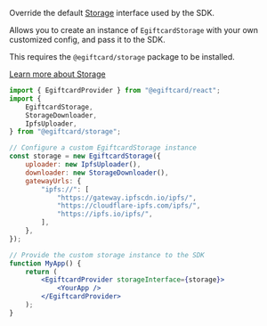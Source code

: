 
Override the default [Storage](/storage) interface used by the SDK.

Allows you to create an instance of `EgiftcardStorage` with your own customized config, and pass it to the SDK.

<Callout variant='info'>

This requires the `@egiftcard/storage` package to be installed.

[Learn more about Storage](/storage)

</Callout>

```jsx
import { EgiftcardProvider } from "@egiftcard/react";
import {
	EgiftcardStorage,
	StorageDownloader,
	IpfsUploader,
} from "@egiftcard/storage";

// Configure a custom EgiftcardStorage instance
const storage = new EgiftcardStorage({
	uploader: new IpfsUploader(),
	downloader: new StorageDownloader(),
	gatewayUrls: {
		"ipfs://": [
			"https://gateway.ipfscdn.io/ipfs/",
			"https://cloudflare-ipfs.com/ipfs/",
			"https://ipfs.io/ipfs/",
		],
	},
});

// Provide the custom storage instance to the SDK
function MyApp() {
	return (
		<EgiftcardProvider storageInterface={storage}>
			<YourApp />
		</EgiftcardProvider>
	);
}
```
